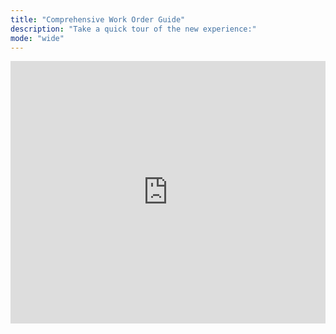 ```yaml
---
title: "Comprehensive Work Order Guide"
description: "Take a quick tour of the new experience:"
mode: "wide"
---
```


<iframe width="100%" height="420" src="https://www.youtube.com/embed/8CgvZXySIxA" title="Latchel Work Order: The New Experience" frameborder="0" allow="accelerometer; autoplay; clipboard-write; encrypted-media; gyroscope; picture-in-picture; web-share" referrerpolicy="strict-origin-when-cross-origin" allowfullscreen />

Below is the list of the help guides for Latchel's new work order design:

### **Service Provider Section**

- [How to Add or Update Service Provider Instructions on a Work Order](/s/topic/0TO5e000000h9wqGAA/How-to-Add-or-Update-Service-Provider-Instructions-on-a-Work-Order-New-Experience)
- [How to Assign and Reassign Service Providers on Work Orders](/s/topic/0TO5e000000h9wqGAA/How-to-Assign-and-Reassign-Service-Providers-on-Work-Order-New-Experience)
- [How to Change the Service Provider on a Work Order](/s/topic/0TO5e000000h9wqGAA/How-to-Change-the-Service-Provider-on-a-Work-Order-New-Experience)
- [How to Enable Service Provider Locked-In on a Work Order](/s/topic/0TO5e000000h9wqGAA/How-to-Enable-Service-Provider-Locked-In-on-a-Work-Order-New-Experience)
- [How to Provide Permission for Service Provider to Access Property for a Work Order](/s/topic/0TO5e000000h9wqGAA/How-to-Provide-Permission-for-Service-Provider-to-Access-Property-for-a-Work-Order-New-Experience)
- [How to Resend the Work Order Details to the Service Provider](/s/topic/0TO5e000000h9wqGAA/How-to-Resend-the-Work-Order-Details-to-the-Service-Provider)

### **Tasks**

- [How to Complete a Task](/s/topic/0TO5e000000h9wqGAA/How-to-Complete-a-Task-New-Experience)
- [How to Create a Task](/s/topic/0TO5e000000h9wqGAA/How-to-Create-a-Task-New-Experience)
- [How to Defer a Task](/s/topic/0TO5e000000h9wqGAA/How-to-Defer-a-Task-New-Experience)

### **Submitting a New Work Order**

- [How to Submit a New Work Order](/s/topic/0TO5e000000h9wqGAA/How-to-Submit-a-New-Work-Order)

### **Work Order Status Management**

- [How to Update the Work Order Status (i.e. to Scheduling, Pending, Completed, Canceled)](/s/topic/0TO5e000000h9wqGAA/How-to-Update-the-Work-Order-Status-i-e-to-Scheduling-Pending-Completed-Canceled-New-Experience)
- [Work Order Status Definitions (Maintenance Page Overview)](/s/topic/0TO5e000000h9wqGAA/Work-Order-Status-Definitions-Maintenance-Page-Overview-New-Experience)
- [How to Place a Work Order On Hold](/s/topic/0TO5e000000h9wqGAA/How-to-Place-a-Work-Order-On-Hold-New-Experience)
- [How to Cancel a Work Order](/s/topic/0TO5e000000h9wqGAA/How-to-Cancel-a-Work-Order-New-Experience)
- [How to Reopen a Work Order](/s/topic/0TO5e000000h9wqGAA/How-to-Reopen-a-Work-Order-New-Experience)
- [How to Take Action When a Work Order Is Pending](/s/topic/0TO5e000000h9wqGAA/How-to-Take-Action-When-a-Work-Order-Is-Pending-New-Experience)
- [How to Set Work Order Appointments](/s/topic/0TO5e000000h9wqGAA/How-to-Set-Work-Order-Appointments-New-Experience)
- [How to Change the Severity Settings on a Work Order](/s/topic/0TO5e000000h9wqGAA/How-to-Change-the-Severity-Settings-on-a-Work-Order)

### **Managing Files and Work Order History**

- [How to Access & Read Call Logs](/s/topic/0TO5e000000h9wqGAA/How-to-Access-Read-Call-Logs-New-Experience)
- [How to Add a Special Note to a Work Order](/s/topic/0TO5e000000h9wqGAA/How-to-Add-a-Special-Note-to-a-Work-Order-New-Experience)
- [How to Add Invoices](/s/topic/0TO5e000000h9wqGAA/How-to-Add-Invoices-New-Experience)
- [How to Download a Work Order History](/s/topic/0TO5e000000h9wqGAA/How-to-Download-a-Work-Order-History-New-Experience)
- [How to Download a Work Order Invoice](/s/topic/0TO5e000000h9wqGAA/How-to-Download-a-Work-Order-Invoice-New-Experience)
- [How to Download or Manage Files from Work Orders](/s/topic/0TO5e000000h9wqGAA/How-to-Download-or-Manage-Files-from-Work-Orders-New-Experience)
- [How to Export All Work Orders](/s/topic/0TO5e000000h9wqGAA/How-to-Export-All-Work-Orders-New-Experience)
- [How to Upload Files to a Work Order for Property Manager](/s/topic/0TO5e000000h9wqGAA/How-to-Upload-Files-to-a-Work-Order-for-Property-Manager-New-Experience)

### **Work Order Details**

- [How to Update a Work Order Title](/s/topic/0TO5e000000h9wqGAA/How-to-Update-a-Work-Order-Title-New-Experience)
- [How to Change a Work Order Number](/s/topic/0TO5e000000h9wqGAA/How-to-Change-a-Work-Order-Number-New-Experience)
- [How to Change the Primary Resident on a Work Order](/s/topic/0TO5e000000h9wqGAA/How-to-Change-the-Primary-Resident-on-a-Work-Order-New-Experience)
- [How to Change the Property on a Work Order](/s/topic/0TO5e000000h9wqGAA/How-to-Change-the-Property-on-a-Work-Order-New-Experience)
- [How to Update the Resident’s Availability](/s/topic/0TO5e000000h9wqGAA/How-to-Update-the-Resident-s-Availability)

### **Work Order Notification Group**

- [How to Change the User Notification Group via Work Order](/s/topic/0TO5e000000h9wqGAA/How-to-change-the-user-notification-group-via-work-order-New-Experience)

### **Budget Limit**

- [How to Update the Approved Budget on an Active Work Order](/s/topic/0TO5e000000h9wqGAA/How-to-Update-the-Approved-Budget-on-an-Active-Work-Order-New-Experience)

### **Work Order Skill**

- [How to Update the Skill Required on a Work Order](/s/topic/0TO5e000000h9wqGAA/How-to-Update-the-Skill-Required-on-a-Work-Order-New-Experience)

### **Problem/Location Settings**

- **​​​​​​​​​​​​​​**[How to Add a New Problem/Location Setting From the Work Order Page](/s/topic/0TO5e000000h9wqGAA/How-to-Add-a-New-Problem-Location-Setting-From-the-Work-Order-Page-New-Experience)

### **Additional Information Section**

- [How to Set a Work Order as Mandatory](/s/topic/0TO5e000000h9wqGAA/How-to-Set-a-Work-Order-as-Mandatory-New-Experience)
- [How to View Resident Work Order Links](/s/topic/0TO5e000000h9wqGAA/How-to-View-Resident-Work-Order-Links-New-Experience)